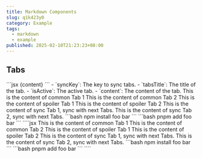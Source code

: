 ```yaml
---
title: Markdown Components
slug: q1k423y0
category: Example
tags:
  - markdown
  - example
published: 2025-02-10T21:23:23+08:00
---
```



## Tabs

<Tabs>
  <TabItem label="Component Syntax">
    ```jsx
    <Tabs syncKey={syncKey}>
      <TabItem label={tabsTitle} active={isActive}>
        {content}
      </TabItem>
    </Tabs>
    ```
  </TabItem>
  <TabItem label="Parameter Description">
    - `syncKey`: The key to sync tabs.
    - `tabsTitle`: The title of the tab.
    - `isActive`: The active tab.
    - `content`: The content of the tab.
  </TabItem>
  <TabItem label="Component Examples" active={true}>
    <Tabs>
      <TabItem label="Foo">
        This is the content of common Tab 1
      </TabItem>
      <TabItem label="Bar" active={true}>
        This is the content of common Tab 2
      </TabItem>
    </Tabs>
    <Tabs>
      <TabItem label="Lorem">
        This is the content of spoiler Tab 1
      </TabItem>
      <TabItem label="Ipsum">
        This is the content of spoiler Tab 2
      </TabItem>
    </Tabs>
    <Tabs syncKey="test-tabs-sync">
      <TabItem label="Tab 1" active={true}>
        This is the content of sync Tab 1, sync with next Tabs.
      </TabItem>
      <TabItem label="Tab 2">
        This is the content of sync Tab 2, sync with next Tabs.
      </TabItem>
    </Tabs>
    <Tabs syncKey="test-tabs-sync">
      <TabItem label="NPM" active={true}>
        ```bash
        npm install foo bar
        ```
      </TabItem>
      <TabItem label="PNPM">
        ```bash
        pnpm add foo bar
        ```
      </TabItem>
    </Tabs>
  </TabItem>
  <TabItem label='Code of Examples'>
    ````jsx
    <Tabs>
      <TabItem label="Foo">
        This is the content of common Tab 1
      </TabItem>
      <TabItem label="Bar" active={true}>
        This is the content of common Tab 2
      </TabItem>
    </Tabs>
    <Tabs>
      <TabItem label="Lorem">
        This is the content of spoiler Tab 1
      </TabItem>
      <TabItem label="Ipsum">
        This is the content of spoiler Tab 2
      </TabItem>
    </Tabs>
    <Tabs syncKey="test-tabs-sync">
      <TabItem label="Tab 1" active={true}>
        This is the content of sync Tab 1, sync with next Tabs.
      </TabItem>
      <TabItem label="Tab 2">
        This is the content of sync Tab 2, sync with next Tabs.
      </TabItem>
    </Tabs>
    <Tabs syncKey="test-tabs-sync">
      <TabItem label="NPM" active={true}>
        ```bash
        npm install foo bar
        ```
      </TabItem>
      <TabItem label="PNPM">
        ```bash
        pnpm add foo bar
        ```
      </TabItem>
    </Tabs>
    ````
  </TabItem>
</Tabs>

